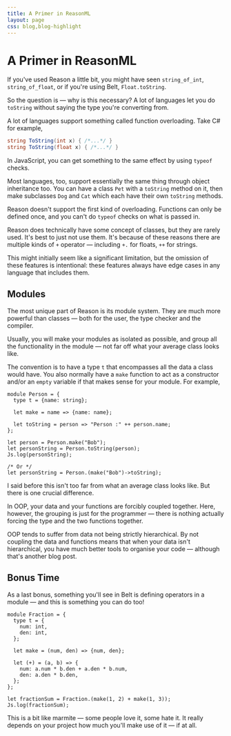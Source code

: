 ```yaml
---
title: A Primer in ReasonML
layout: page
css: blog,blog-highlight
---
```


# A Primer in ReasonML

If you've used Reason a little bit, you might have seen `string_of_int`, `string_of_float`, or if you're using Belt, `Float.toString`.

So the question is &mdash; why is this necessary? A lot of languages let you do `toString` without saying the type you're converting from.

A lot of languages support something called function overloading. Take C# for example,

```c#
string ToString(int x) { /*...*/ }
string ToString(float x) { /*...*/ }
```

In JavaScript, you can get something to the same effect by using `typeof` checks.

Most languages, too, support essentially the same thing through object inheritance too. You can have a class `Pet` with a `toString` method on it, then make subclasses `Dog` and `Cat` which each have their own `toString` methods.

Reason doesn't support the first kind of overloading. Functions can only be defined once, and you can't do `typeof` checks on what is passed in.

Reason does technically have some concept of classes, but they are rarely used. It's best to just not use them.
It's because of these reasons there are multiple kinds of `+` operator &mdash; including `+.` for floats, `++` for strings.

This might initially seem like a significant limitation, but the omission of these features is intentional: these features always have edge cases in any language that includes them.

## Modules

The most unique part of Reason is its module system. They are much more powerful than classes &mdash; both for the user, the type checker and the compiler.

Usually, you will make your modules as isolated as possible, and group all the functionality in the module &mdash; not far off what your average class looks like.

The convention is to have a type `t` that encompasses all the data a class would have. You also normally have a `make` function to act as a constructor and/or an `empty` variable if that makes sense for your module. For example,

```reasonml
module Person = {
  type t = {name: string};

  let make = name => {name: name};

  let toString = person => "Person :" ++ person.name;
};

let person = Person.make("Bob");
let personString = Person.toString(person);
Js.log(personString);

/* Or */
let personString = Person.(make("Bob")->toString);
```

I said before this isn't too far from what an average class looks like. But there is one crucial difference.

In OOP, your data and your functions are forcibly coupled together. Here, however, the grouping is just for the programmer &mdash; there is nothing actually forcing the type and the two functions together.

OOP tends to suffer from data not being strictly hierarchical. By not coupling the data and functions means that when your data isn't hierarchical, you have much better tools to organise your code &mdash; although that's another blog post.

## Bonus Time

As a last bonus, something you'll see in Belt is defining operators in a module &mdash; and this is something you can do too!

```reasonml
module Fraction = {
  type t = {
    num: int,
    den: int,
  };

  let make = (num, den) => {num, den};

  let (+) = (a, b) => {
    num: a.num * b.den + a.den * b.num,
    den: a.den * b.den,
  };
};

let fractionSum = Fraction.(make(1, 2) + make(1, 3));
Js.log(fractionSum);
```

This is a bit like marmite &mdash; some people love it, some hate it. It really depends on your project how much you'll make use of it &mdash; if at all.
